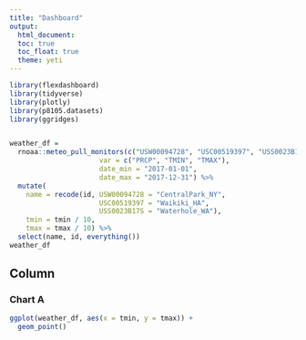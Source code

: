 ```yaml
---
title: "Dashboard"
output: 
  html_document: 
  toc: true
  toc_float: true
  theme: yeti 
---
```


```r
library(flexdashboard) 
library(tidyverse)
library(plotly)
library(p8105.datasets)
library(ggridges)


weather_df = 
  rnoaa::meteo_pull_monitors(c("USW00094728", "USC00519397", "USS0023B17S"),
                      var = c("PRCP", "TMIN", "TMAX"), 
                      date_min = "2017-01-01",
                      date_max = "2017-12-31") %>%
  mutate(
    name = recode(id, USW00094728 = "CentralPark_NY", 
                      USC00519397 = "Waikiki_HA",
                      USS0023B17S = "Waterhole_WA"),
    tmin = tmin / 10,
    tmax = tmax / 10) %>%
  select(name, id, everything())
weather_df
```

Column {data-width=650}
-----------------------------------------------------------------------

### Chart A

```r
ggplot(weather_df, aes(x = tmin, y = tmax)) + 
  geom_point()
```